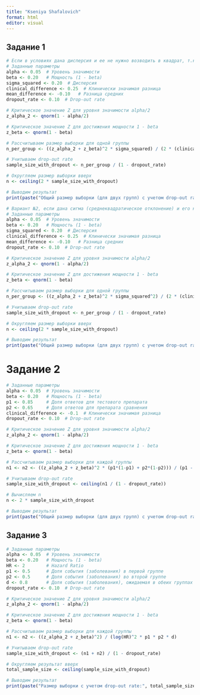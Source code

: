 ---
title: "Kseniya Shafalovich"
format: html
editor: visual
---

## Задание 1

```{r}

# Если в условиях дана дисперсия и ее не нужно возводить в квадрат, т.к. дисперсия и есть квадрат среднеквадратического отклонения (сигма в квадрате)
# Заданные параметры
alpha <- 0.05  # Уровень значимости
beta <- 0.20   # Мощность (1 - beta)
sigma_squared <- 0.20  # Дисперсия
clinical_difference <- 0.25  # Клинически значимая разница
mean_difference <- -0.10   # Разница средних
dropout_rate <- 0.10  # Drop-out rate

# Критическое значение Z для уровня значимости alpha/2
z_alpha_2 <- qnorm(1 - alpha/2)

# Критическое значение Z для достижения мощности 1 - beta
z_beta <- qnorm(1 - beta)

# Рассчитываем размер выборки для одной группы
n_per_group <- ((z_alpha_2 + z_beta)^2 * sigma_squared) / (2 * (clinical_difference - abs(mean_difference))^2)

# Учитываем drop-out rate
sample_size_with_dropout <- n_per_group / (1 - dropout_rate)

# Округляем размер выборки вверх
n <- ceiling(2 * sample_size_with_dropout)

# Выводим результат
print(paste("Общий размер выборки (для двух групп) с учетом drop-out rate:", n))
```

```{r}

# Вариант №2, если дана сигма (среднеквадратическое отклонение) и его нужно возводить в квадрат
# Заданные параметры
alpha <- 0.05  # Уровень значимости
beta <- 0.20   # Мощность (1 - beta)
sigma_squared <- 0.20  # Дисперсия
clinical_difference <- 0.25  # Клинически значимая разница
mean_difference <- -0.10   # Разница средних
dropout_rate <- 0.10  # Drop-out rate

# Критическое значение Z для уровня значимости alpha/2
z_alpha_2 <- qnorm(1 - alpha/2)

# Критическое значение Z для достижения мощности 1 - beta
z_beta <- qnorm(1 - beta)

# Рассчитываем размер выборки для одной группы
n_per_group <- ((z_alpha_2 + z_beta)^2 * sigma_squared^2) / (2 * (clinical_difference - abs(mean_difference))^2)

# Учитываем drop-out rate
sample_size_with_dropout <- n_per_group / (1 - dropout_rate)

# Округляем размер выборки вверх
n <- ceiling(2 * sample_size_with_dropout)

# Выводим результат
print(paste("Общий размер выборки (для двух групп) с учетом drop-out rate:", n))
```

# **Задание 2**

```{r}
# Заданные параметры
alpha <- 0.05  # Уровень значимости
beta <- 0.20   # Мощность (1 - beta)
p1 <- 0.85     # Доля ответов для тестового препарата
p2 <- 0.65     # Доля ответов для препарата сравнения
clinical_difference <- -0.1  # Клинически значимая разница
dropout_rate <- 0.10  # Drop-out rate

# Критическое значение Z для уровня значимости alpha/2
z_alpha_2 <- qnorm(1 - alpha/2)

# Критическое значение Z для достижения мощности 1 - beta
z_beta <- qnorm(1 - beta)

# Рассчитываем размер выборки для каждой группы
n1 <- n2 <- ((z_alpha_2 + z_beta)^2 * (p1*(1-p1) + p2*(1-p2))) / (p1 - p2 - clinical_difference)^2

# Учитываем drop-out rate
sample_size_with_dropout <- ceiling(n1 / (1 - dropout_rate))

# Вычисляем n
n <- 2 * sample_size_with_dropout

# Выводим результат
print(paste("Общий размер выборки (для двух групп) с учетом drop-out rate:", n))
```

## **Задание 3**

```{r}
# Заданные параметры
alpha <- 0.05  # Уровень значимости
beta <- 0.20   # Мощность (1 - beta)
HR <- 2        # Hazard Ratio
p1 <- 0.5      # Доля события (заболевания) в первой группе
p2 <- 0.5      # Доля события (заболевания) во второй группе
d <- 0.8       # Доля события (заболевания), ожидаемая в обеих группах
dropout_rate <- 0.10  # Drop-out rate

# Критическое значение Z для уровня значимости alpha/2
z_alpha_2 <- qnorm(1 - alpha/2)

# Критическое значение Z для достижения мощности 1 - beta
z_beta <- qnorm(1 - beta)

# Рассчитываем размер выборки для каждой группы
n1 <- n2 <- ((z_alpha_2 + z_beta)^2) / (log(HR)^2 * p1 * p2 * d)

# Учитываем drop-out rate
sample_size_with_dropout <- (n1 + n2) / (1 - dropout_rate)

# Округляем результат вверх
total_sample_size <- ceiling(sample_size_with_dropout)

# Выводим результат
print(paste("Размер выборки с учетом drop-out rate:", total_sample_size))
```
